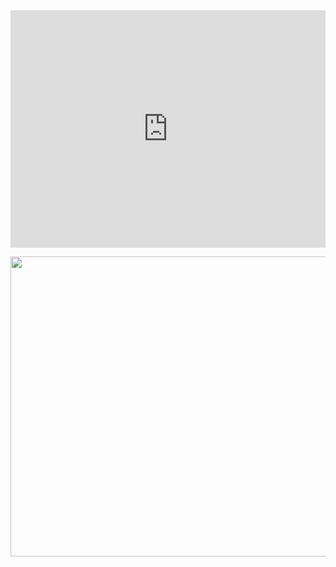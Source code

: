 <iframe 
    src="https://open.spotify.com/embed/playlist/6kJxKFTunfeRluptPWdXMZ" 
    width="100%" 
    height="380"
    frameborder="0" 
    allowtransparency="true" 
    allow="encrypted-media">
</iframe>

<a data-flickr-embed="true" href="https://www.flickr.com/photos/192253196@N03" title=""><img src="https://live.staticflickr.com/65535/51886665469_230ae55d65_z.jpg" width="640" height="480" alt=""></a><script async src="//embedr.flickr.com/assets/client-code.js" charset="utf-8"></script>
